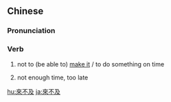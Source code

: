 {{also|来不及}}
==Chinese==
{{zh-forms|s=来不及|type=12}}

===Pronunciation===
{{zh-pron
|m=lái不jí,tl2=y
|c=loi4 bat1 kap6
|mn=lâi-put-ki̍p
|ma=Zh-láibují.ogg
|cat=v
}}

===Verb===
{{zh-verb}}

# not to (be able to) [[make it]] / to do something on time
#: {{zh-x|來不及 說話|haven't got the chance to speak}}
# not enough time, too late
#: {{zh-x|已經 來不及 了。|It's '''too late''' already.}}

{{zh-cat|Elementary}}

[[hu:來不及]]
[[ja:來不及]]